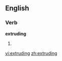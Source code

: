 
==English==

===Verb===
'''extruding'''

# {{present participle of|[[extrude]]}}

[[vi:extruding]]
[[zh:extruding]]